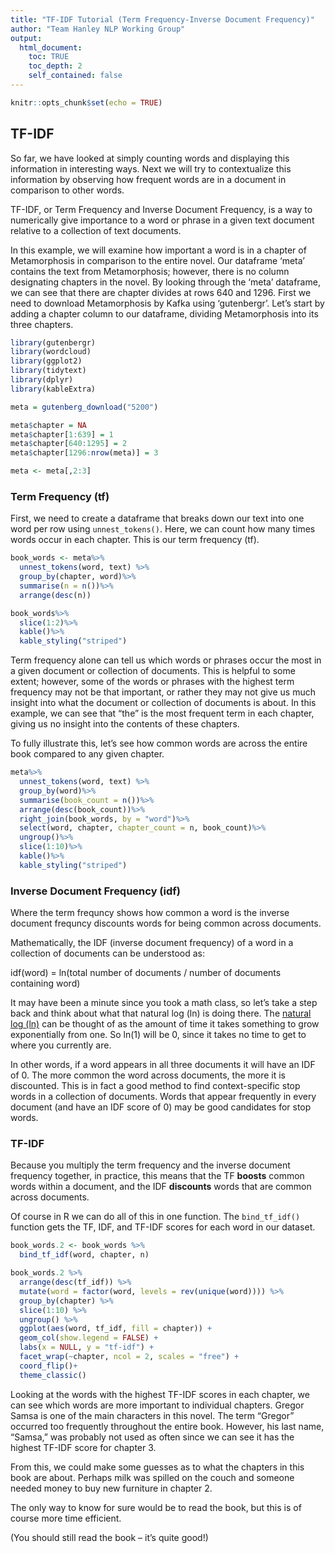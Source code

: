 ```yaml
---
title: "TF-IDF Tutorial (Term Frequency-Inverse Document Frequency)"
author: "Team Hanley NLP Working Group"
output:
  html_document:
    toc: TRUE
    toc_depth: 2
    self_contained: false
---
```


```r
knitr::opts_chunk$set(echo = TRUE)
```

## TF-IDF

So far, we have looked at simply counting words and displaying this information in interesting ways. Next we will try to contextualize this information by observing how frequent words are in a document in comparison to other words.

TF-IDF, or Term Frequency and Inverse Document Frequency, is a way to numerically give importance to a word or phrase in a given text document relative to a collection of text documents. 

In this example, we will examine how important a word is in a chapter of Metamorphosis in comparison to the entire novel. Our dataframe 'meta' contains the text from Metamorphosis; however, there is no column designating chapters in the novel. By looking through the 'meta' dataframe, we can see that there are chapter divides at rows 640 and 1296. First we need to download Metamorphosis by Kafka using 'gutenbergr'. Let's start by adding a chapter column to our dataframe, dividing Metamorphosis into its three chapters.

```r
library(gutenbergr)
library(wordcloud)
library(ggplot2)
library(tidytext)
library(dplyr)
library(kableExtra)

meta = gutenberg_download("5200") 


```

```r

meta$chapter = NA
meta$chapter[1:639] = 1
meta$chapter[640:1295] = 2
meta$chapter[1296:nrow(meta)] = 3

meta <- meta[,2:3]
```

### Term Frequency (tf)

First, we need to create a dataframe that breaks down our text into one word per row using `unnest_tokens()`. Here, we can count how many times words occur in each chapter. This is our term frequency (tf).

```r
book_words <- meta%>%
  unnest_tokens(word, text) %>%
  group_by(chapter, word)%>%
  summarise(n = n())%>%
  arrange(desc(n))

book_words%>%
  slice(1:2)%>%
  kable()%>%
  kable_styling("striped")
```

Term frequency alone can tell us which words or phrases occur the most in a given document or collection of documents. This is helpful to some extent; however, some of the words or phrases with the highest term frequency may not be that important, or rather they may not give us much insight into what the document or collection of documents is about. In this example, we can see that "the" is the most frequent term in each chapter, giving us no insight into the contents of these chapters. 

To fully illustrate this, let's see how common words are across the entire book compared to any given chapter. 

```r

meta%>%
  unnest_tokens(word, text) %>%
  group_by(word)%>%
  summarise(book_count = n())%>%
  arrange(desc(book_count))%>%
  right_join(book_words, by = "word")%>%
  select(word, chapter, chapter_count = n, book_count)%>%
  ungroup()%>%
  slice(1:10)%>%
  kable()%>%
  kable_styling("striped")


```

### Inverse Document Frequency (idf)

Where the term frequncy shows how common a word is the inverse document frequncy discounts words for being common across documents. 

Mathematically, the IDF (inverse document frequency) of a word in a collection of documents can be understood as:

idf(word) = ln(total number of documents / number of documents containing word)

It may have been a minute since you took a math class, so let's take a step back and think about what that natural log (ln) is doing there. The [natural log (ln)](https://betterexplained.com/articles/demystifying-the-natural-logarithm-ln/) can be thought of as the amount of time it takes something to grow exponentially from one. So ln(1) will be 0, since it takes no time to get to where you currently are. 

In other words, if a word appears in all three documents it will have an IDF of 0. The more common the word across documents, the more it is discounted. This is in fact a good method to find context-specific stop words in a collection of documents. Words that appear frequently in every document (and have an IDF score of 0) may be good candidates for stop words.  

### TF-IDF

Because you multiply the term frequency and the inverse document frequency together, in practice, this means that the TF **boosts** common words within a document, and the IDF **discounts** words that are common across documents.  

Of course in R we can do all of this in one function. The `bind_tf_idf()` function gets the TF, IDF, and TF-IDF scores for each word in our dataset.

```r
book_words.2 <- book_words %>%
  bind_tf_idf(word, chapter, n)

book_words.2 %>%
  arrange(desc(tf_idf)) %>%
  mutate(word = factor(word, levels = rev(unique(word)))) %>% 
  group_by(chapter) %>% 
  slice(1:10) %>% 
  ungroup() %>%
  ggplot(aes(word, tf_idf, fill = chapter)) +
  geom_col(show.legend = FALSE) +
  labs(x = NULL, y = "tf-idf") +
  facet_wrap(~chapter, ncol = 2, scales = "free") +
  coord_flip()+
  theme_classic()


```

Looking at the words with the highest TF-IDF scores in each chapter, we can see which words are more important to individual chapters. Gregor Samsa is one of the main characters in this novel. The term "Gregor" occurred too frequently throughout the entire book. However, his last name, "Samsa," was probably not used as often since we can see it has the highest TF-IDF score for chapter 3.

From this, we could make some guesses as to what the chapters in this book are about. Perhaps milk was spilled on the couch and someone needed money to buy new furniture in chapter 2.

The only way to know for sure would be to read the book, but this is of course more time efficient. 

(You should still read the book -- it's quite good!)

<br>
<br>

